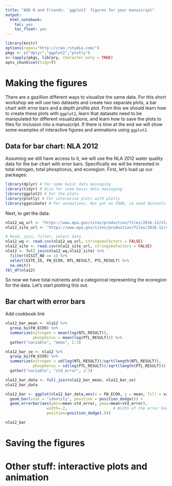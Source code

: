 ```yaml
---
title: "AED R and Friends: `ggplot2` figures for your manuscript"
output: 
  html_notebook:
    toc: yes
    toc_float: yes
---
```


```r
library(knitr)
options(repos="http://cran.rstudio.com/")
pkgs <- c("dplyr","ggplot2","plotly")
x<-lapply(pkgs, library, character.only = TRUE)
opts_chunk$set(tidy=T)
```
 
# Making the figures
There are a gazillion different ways to visualize the same data.  For this short workshop we will use two datasets and create two separate plots, a bar chart with error bars and a depth profile plot.  From this we should learn how to create these plots with `ggplot2`, learn that datasets need to be manipulated for different visualizations, and learn how to save the plots to files for inclusion into a manuscript.  If there is time at the end we will show some examples of interactive figures and animations using `ggplot2`.

## Data for bar chart: NLA 2012
Assuming we still have access to it, we will use the NLA 2012 water quality data for the bar chart with error bars.  Specifically we will be interested in total nitrogen, total phosphorus, and ecoregion.  First, let's load up our packages:

```r
library(dplyr) # For some basic data massaging
library(tidyr) # Also for some basic data massaging
library(ggplot2) # For the plots
library(plotly) # For interacive plots with plotly
library(gganimate) # For animations. Not yet on CRAN, so need devtools
```

Next, to get the data:

```r
nla12_wq_url <- "https://www.epa.gov/sites/production/files/2016-12/nla2012_waterchem_wide.csv"
nla12_site_url <- "https://www.epa.gov/sites/production/files/2016-12/nla2012_wide_siteinfo_08232016.csv"

# Read, join, filter, select data
nla12_wq <- read.csv(nla12_wq_url, stringsAsFactors = FALSE) 
nla12_site <- read.csv(nla12_site_url, stringsAsFactors = FALSE)
nla12 <- full_join(nla12_wq,nla12_site) %>%
  filter(VISIT_NO == 1) %>%
  select(SITE_ID, FW_ECO9, NTL_RESULT, PTL_RESULT) %>%
  na.omit()
tbl_df(nla12)  
```

So now we have total nutrients and a categorical representing the ecoregion for the data.  Let's start plotting this out.

## Bar chart with error bars
Add cookbook link

```r
nla12_bar_mean <- nla12 %>%
  group_by(FW_ECO9) %>%
  summarize(nitrogen = mean(log(NTL_RESULT)),
            phosphorus = mean(log(PTL_RESULT))) %>%
  gather("variable", "mean", 2:3)

nla12_bar_se <- nla12 %>%
  group_by(FW_ECO9) %>%
  summarize(nitrogen = sd(log(NTL_RESULT))/sqrt(length(NTL_RESULT)),
            phosphorus = sd(log(PTL_RESULT))/sqrt(length(PTL_RESULT))) %>%
  gather("variable", "std_error", 2:3)

nla12_bar_data <- full_join(nla12_bar_mean, nla12_bar_se)
nla12_bar_data
```

```r
nla12_bar <- ggplot(nla12_bar_data,aes(x = FW_ECO9, y = mean, fill = variable)) +
  geom_bar(stat = "identity", position = position_dodge()) +
  geom_errorbar(aes(ymin=mean-std_error, ymax=mean+std_error),
                  width=.2,                    # Width of the error bars
                  position=position_dodge(.9))

nla12_bar
```
# Saving the figures

# Other stuff: interactive plots and animation